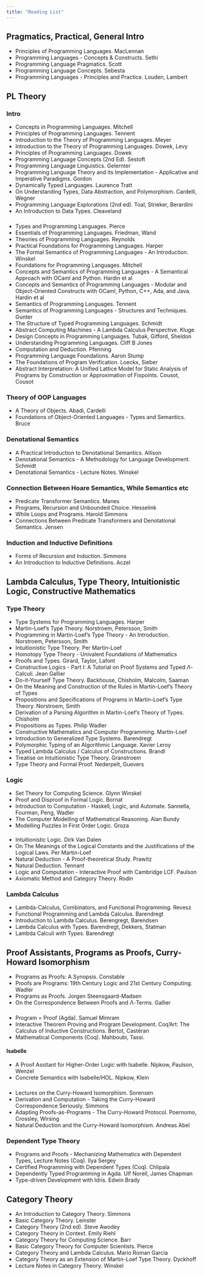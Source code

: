 ```yaml
---
title: "Reading List"
---
```


## Pragmatics, Practical, General Intro

* Principles of Programming Languages. MacLennan
* Programming Languages - Concepts & Constructs. Sethi
* Programming Language Pragmatics. Scott
* Programming Language Concepts. Sebesta
* Programming Languages - Principles and Practice. Louden, Lambert

## PL Theory 

### Intro

* Concepts in Programming Languages. Mitchell
* Principles of Programming Languages. Tennent
* Introduction to the Theory of Programming Languages. Meyer
* Introduction to the Theory of Programming Languages. Dowek, Levy
* Principles of Programming Languages. Dowek
* Programming Language Concepts (2nd Ed). Sestoft
* Programming Language Linguistics. Gelernter
* Programming Language Theory and its Implementation - Applicative and Imperative Paradigms. Gordon
* Dynamically Typed Languages. Laurence Tratt
* On Understanding Types, Data Abstraction, and Polymorphism. Cardelli, Wegner
* Programming Language Explorations (2nd ed). Toal, Strieker, Berardini 
* An Introduction to Data Types. Cleaveland

  
### 

* Types and Programming Languages. Pierce
* Essentials of Programming Languages. Friedman, Wand
* Theories of Programming Languages. Reynolds
* Practical Foundations for Programming Languages. Harper
* The Formal Semantics of Programming Languages - An Introduction. Winskel
* Foundations for Programming Languages. Mitchell
* Concepts and Semantics of Programming Languages - A Semantical Approach with OCaml and Python. Hardin et al 
* Concepts and Semantics of Programming Languages - Modular and Object-Oriented Constructs with OCaml, Python, C++, Ada, and Java. Hardin et al 
* Semantics of Programming Languages. Tennent
* Semantics of Programming Languages - Structures and Techniques. Gunter
* The Structure of Typed Programming Languages. Schmidt
* Abstract Computing Machines - A Lambda Calculus Perspective. Kluge
* Design Concepts in Programming Languages. Tubak, Gifford, Sheldon
* Understanding Programming Languages. Cliff B Jones
* Computation and Deduction. Pfenning
* Programming Language Foundations. Aaron Stump
* The Foundations of Program Verification. Loeckx, Sieber
* Abstract Interpretation: A Unified Lattice Model for Static Analysis of Programs by Construction or Approximation of Fixpoints. Cousot, Cousot


### Theory of OOP Languages

* A Theory of Objects. Abadi, Cardelli
* Foundations of Object-Oriented Languages - Types and Semantics. Bruce


### Denotational Semantics

* A Practical Introduction to Denotational Semantics. Allison
* Denotational Semantics - A Methodology for Language Development. Schmidt
* Denotational Semantics - Lecture Notes. Winskel

### Connection Between Hoare Semantics, While Semantics etc

* Predicate Transformer Semantics. Manes
* Programs, Recursion and Unbounded Choice. Hesselink
* While Loops and Programs. Harold Simmons
* Connections Between Predicate Transformers and Denotational Semantics. Jensen

### Induction and Inductive Definitions

* Forms of Recursion and Induction. Simmons
* An Introduction to Inductive Definitions. Aczel

## Lambda Calculus, Type Theory, Intuitionistic Logic, Constructive Mathematics


### Type Theory

* Type Systems for Programming Languages. Harper
* Martin-Loef's Type Theory. Norstroem, Petersson, Smith
* Programming in Martin-Loef's Type Theory - An Introduction. Norstroem, Petersson, Smith
* Intuitionistic Type Theory. Per Martin-Loef
* Homotopy Type Theory - Univalent Foundations of Mathematics
* Proofs and Types. Girard, Taylor, Lafont
* Constructive Logics - Part I: A Tutorial on Proof Systems and Typed $\Lambda$-Calculi. Jean Gallier
* Do-it-Yourself Type Theory. Backhouse, Chisholm, Malcolm, Saaman
* On the Meaning and Construction of the Rules in Martin-Loef's Theory of Types
* Propositions and Specifications of Programs in Martin-Loef's Type Theory. Norstroem, Smith
* Derivation of a Parsing Algorithm in Martin-Loef's Theory of Types. Chisholm
* Propositions as Types. Philip Wadler
* Constructive Mathematics and Computer Programming. Martin-Loef
* Introduction to Generalized Type Systems. Barendregt
* Polymorphic Typing of an Algorithmic Language. Xavier Leroy
* Typed Lambda Calculus / Calculus of Constructions. Brandl
* Treatise on Intuitionistic Type Theory. Granstroem
* Type Theory and Formal Proof. Nederpelt, Guevers

  
### Logic

* Set Theory for Computing Science. Glynn Winskel
* Proof and Disproof in Formal Logic. Bornat
* Introduction to Computation - Haskell, Logic, and Automate. Sannella, Fourman, Peng, Wadler
* The Computer Modelling of Mathematical Reasoning. Alan Bundy
* Modelling Puzzles in First Order Logic. Groza

#### 

* Intuitionistic Logic. Dirk Van Dalen
* On The Meanings of the Logical Constants and the Justifications of the Logical Laws. Per Martin-Loef
* Natural Deduction - A Proof-theoretical Study. Prawitz
* Natural Deduction. Tennant
* Logic and Computation - Interactive Proof with Cambridge LCF. Paulson
* Axiomatic Method and Category Theory. Rodin
  

### Lambda Calculus

* Lambda-Calculus, Combinators, and Functional Programming. Revesz
* Functional Programming and Lambda Calculus. Barendregt
* Introduction to Lambda Calculus. Berengregt, Barendsen
* Lambda Calculus with Types. Barendregt, Dekkers, Statman
* Lambda Calculi with Types. Barendregt


## Proof Assistants, Programs as Proofs, Curry-Howard Isomorphism

* Programs as Proofs: A Synopsis. Constable
* Proofs are Programs: 19th Century Logic and 21st Century Computing. Wadler
* Programs as Proofs. Jorgen Steensgaard-Madsen
* On the Correspondence Between Proofs and $\Lambda$-Terms. Gallier

### 

* Program = Proof (Agda). Samuel Mimram
* Interactive Theorem Proving and Program Development. Coq'Art: The Calculus of Inductive Constructions. Bertot, Castéran
* Mathematical Components (Coq). Mahboubi, Tassi. 

#### Isabelle

* A Proof Assitant for Higher-Order Logic with Isabelle. Nipkow, Paulson, Wenzel
* Concrete Semantics with Isabelle/HOL. Nipkow, Klein

###

* Lectures on the Curry-Howard Isomorphism. Sorensen
* Derivation and Computation - Taking the Curry-Howard Correspondence Seriously. Simmons
* Adapting Proofs-as-Programs - The Curry-Howard Protocol. Poernomo, Crossley, Wirsing
* Natural Deduction and the Curry-Howard Isomorphism. Andreas Abel


### Dependent Type Theory 

* Programs and Proofs - Mechanizing Mathematics with Dependent Types, Lecture Notes (Coq). Ilya Sergey
* Certified Programming with Dependent Types (Coq). Chlipala
* Dependently Typed Programming in Agda. Ulf Norell, James Chapman
* Type-driven Development with Idris. Edwin Brady



## Category Theory

* An Introduction to Category Theory. Simmons
* Basic Category Theory. Leinster
* Category Theory (2nd ed). Steve Awodey
* Category Theory in Context. Emily Riehl
* Category Theory for Computing Science. Barr
* Basic Category Theory for Computer Scientists. Pierce
* Category Theory and Lambda Calculus. Mario Roman Garcia
* Category Theory as an Extension of Martin-Loef Type Theory. Dyckhoff
* Lecture Notes in Category Theory. Winskel